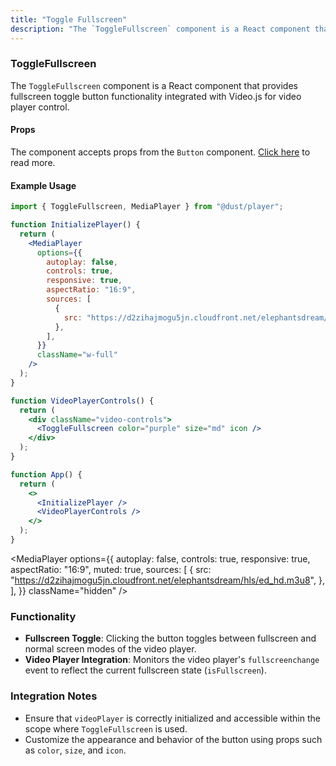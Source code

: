 ```yaml
---
title: "Toggle Fullscreen"
description: "The `ToggleFullscreen` component is a React component that provides fullscreen toggle button functionality integrated with Video.js for video player control."
---
```


### ToggleFullscreen

The `ToggleFullscreen` component is a React component that provides fullscreen toggle button functionality integrated with Video.js for video player control.

#### Props

The component accepts props from the `Button` component. [Click here](/docs/components/button) to read more.

#### Example Usage

```jsx
import { ToggleFullscreen, MediaPlayer } from "@dust/player";

function InitializePlayer() {
  return (
    <MediaPlayer
      options={{
        autoplay: false,
        controls: true,
        responsive: true,
        aspectRatio: "16:9",
        sources: [
          {
            src: "https://d2zihajmogu5jn.cloudfront.net/elephantsdream/hls/ed_hd.m3u8",
          },
        ],
      }}
      className="w-full"
    />
  );
}

function VideoPlayerControls() {
  return (
    <div className="video-controls">
      <ToggleFullscreen color="purple" size="md" icon />
    </div>
  );
}

function App() {
  return (
    <>
      <InitializePlayer />
      <VideoPlayerControls />
    </>
  );
}
```


<MediaPlayer
  options={{
    autoplay: false,
    controls: true,
    responsive: true,
    aspectRatio: "16:9",
    muted: true,
    sources: [
      {
        src: "https://d2zihajmogu5jn.cloudfront.net/elephantsdream/hls/ed_hd.m3u8",
      },
    ],
  }}
  className="hidden"
/>

<ToggleFullscreen color="purple" size="md" icon />

### Functionality

- **Fullscreen Toggle**: Clicking the button toggles between fullscreen and normal screen modes of the video player.
- **Video Player Integration**: Monitors the video player's `fullscreenchange` event to reflect the current fullscreen state (`isFullscreen`).

### Integration Notes

- Ensure that `videoPlayer` is correctly initialized and accessible within the scope where `ToggleFullscreen` is used.
- Customize the appearance and behavior of the button using props such as `color`, `size`, and `icon`.
